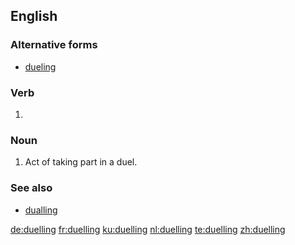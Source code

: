 ==English==

===Alternative forms===
* [[dueling]] {{qualifier|US}}

===Verb===
{{head|en|present participle}}

# {{context|British|lang=en}} {{present participle of|duel|lang=en}}

===Noun===
{{en-noun}}

# Act of taking part in a duel.

===See also===
* [[dualling]]

[[de:duelling]]
[[fr:duelling]]
[[ku:duelling]]
[[nl:duelling]]
[[te:duelling]]
[[zh:duelling]]